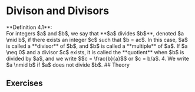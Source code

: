 


# Divison and Divisors

 <Cards>
  <Cards.Card
    title="Theory"
    href="/content/ch3/countability#theory"
  />
  <Cards.Card
    title="Exercises"
    href="/content/ch3/countability#exercises"
  />
</Cards>

<Callout type="-"> 
**Definition 4.1**: <br/>
For integers $a$ and $b$, we say that **$a$ divides $b$**, denoted $a \mid b$, if there exists an integer $c$ such that $b = ac$. In this case, $a$ is called a **divisor** of $b$, and $b$ is called a **multiple** of $a$. If $a \neq 0$ and a divisor $c$ exists, it is called the **quotient** when $b$ is divided by $a$, and we write $$c = \frac{b}{a}$$ or $c = b/a$. 4. We write $a \nmid b$ if $a$ does not divide $b$.
 </Callout>
## Theory


## Exercises

